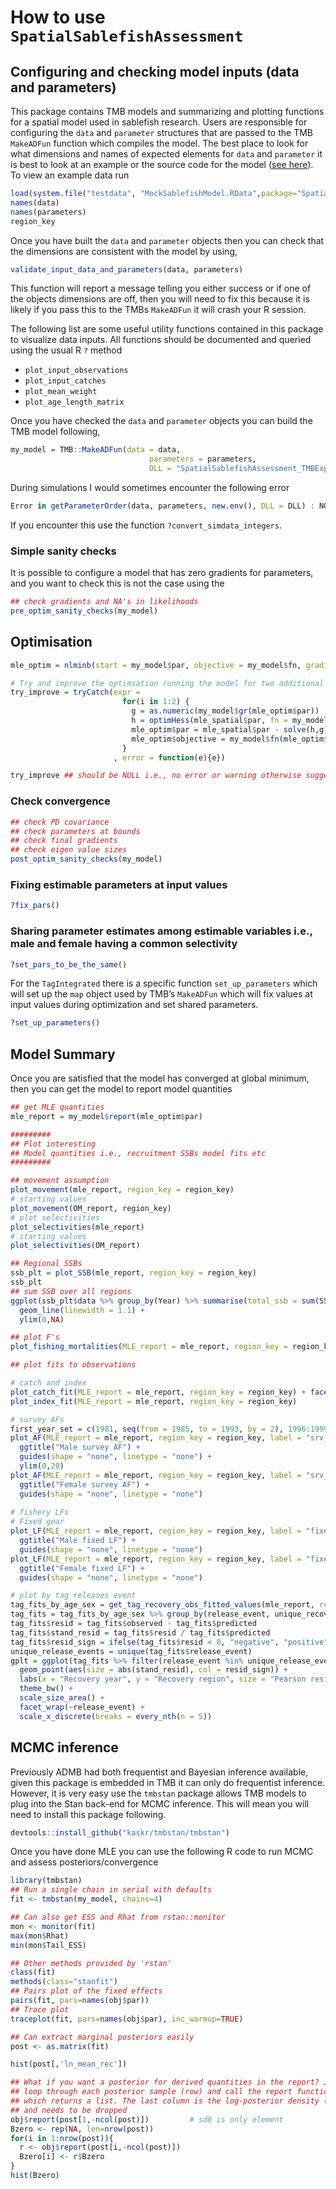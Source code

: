 # How to use `SpatialSablefishAssessment` {-}


## Configuring and checking model inputs (data and parameters) {-}
This package contains TMB models and summarizing and plotting functions for a spatial model used in sablefish research. Users are responsible for configuring the `data` and `parameter` structures that are passed to the TMB `MakeADFun` function which compiles the model. The best place to look for what dimensions and names of expected elements for `data` and `parameter` it is best to look at an example or the source code for the model ([see here](https://github.com/Craig44/SpatialSablefishAssessment/blob/master/src/TMB/TagIntegrated.hpp)). To view an example data run


```r
load(system.file("testdata", "MockSablefishModel.RData",package="SpatialSablefishAssessment"))
names(data)
names(parameters)
region_key
```


Once you have built the `data` and `parameter` objects then you can check that the dimensions are consistent with the model by using,

```r
validate_input_data_and_parameters(data, parameters)
```

This function will report a message telling you either success or if one of the objects dimensions are off, then you will need to fix this because it is likely if you pass this to the TMBs `MakeADFun` it will crash your R session.


The following list are some useful utility functions contained in this package to visualize data inputs. All functions should be documented and queried using the usual R `?` method

- `plot_input_observations`
- `plot_input_catches`
- `plot_mean_weight`
- `plot_age_length_matrix`


Once you have checked the `data` and `parameter` objects you can build the TMB model following,

```r
my_model = TMB::MakeADFun(data = data,
                               parameters = parameters,
                               DLL = "SpatialSablefishAssessment_TMBExports", silent  = T)
```

During simulations I would sometimes encounter the following error

```r
Error in getParameterOrder(data, parameters, new.env(), DLL = DLL) : NOT A VECTOR!`.
```

If you encounter this use the function `?convert_simdata_integers`.

### Simple sanity checks {-}
It is possible to configure a model that has zero gradients for parameters, and you want to check this is not the case using the 
```r
## check gradients and NA's in likelihoods
pre_optim_sanity_checks(my_model)  
```

## Optimisation {-}

```r
mle_optim = nlminb(start = my_model$par, objective = my_model$fn, gradient  = my_model$gr, control = list(iter.max = 10000, eval.max = 10000))

# Try and improve the optimsation running the model for two additional Newton Raphson iterations
try_improve = tryCatch(expr =
                         for(i in 1:2) {
                           g = as.numeric(my_model$gr(mle_optim$par))
                           h = optimHess(mle_spatial$par, fn = my_model$fn, gr = my_model$gr)
                           mle_optim$par = mle_spatial$par - solve(h,g)
                           mle_optim$objective = my_model$fn(mle_optim$par)
                         }
                       , error = function(e){e})

try_improve ## should be NULL i.e., no error or warning otherwise suggests non-PD hessian matrix
```

### Check convergence {-}

```r
## check PD covariance
## check parameters at bounds
## check final gradients
## check eigen value sizes
post_optim_sanity_checks(my_model)  
```


### Fixing estimable parameters at input values {-}
```r
?fix_pars()
```

### Sharing parameter estimates among estimable variables i.e., male and female having a common selectivity {-}
```r
?set_pars_to_be_the_same()
```

For the `TagIntegrated` there is a specific function `set_up_parameters` which will set up the `map` object used by TMB's `MakeADFun` which will fix values at input values during optimization and set shared parameters.
```r
?set_up_parameters()
```

## Model Summary {-}
Once you are satisfied that the model has converged at global minimum, then you can get the model to report model quantities

```r
## get MLE quantities
mle_report = my_model$report(mle_optim$par)

#########
## Plot interesting
## Model quantities i.e., recruitment SSBs model fits etc
#########

## movement assumption
plot_movement(mle_report, region_key = region_key)
# starting values
plot_movement(OM_report, region_key)
# plot selectivities
plot_selectivities(mle_report)
# starting values
plot_selectivities(OM_report)

## Regional SSBs
ssb_plt = plot_SSB(mle_report, region_key = region_key)
ssb_plt
## sum SSB over all regions
ggplot(ssb_plt$data %>% group_by(Year) %>% summarise(total_ssb = sum(SSB)), aes(x = Year, y = total_ssb)) +
  geom_line(linewidth = 1.1) +
  ylim(0,NA)

## plot F's
plot_fishing_mortalities(MLE_report = mle_report, region_key = region_key)

## plot fits to observations

# catch and index
plot_catch_fit(MLE_report = mle_report, region_key = region_key) + facet_wrap(label~Region, ncol = n_regions) + ylab("Catch (mt)")
plot_index_fit(MLE_report = mle_report, region_key = region_key)

# survey AFs
first_year_set = c(1981, seq(from = 1985, to = 1993, by = 2), 1996:1999)
plot_AF(MLE_report = mle_report, region_key = region_key, label = "srv_dom_ll", subset_years = first_year_set, sex = "male") +
  ggtitle("Male survey AF") +
  guides(shape = "none", linetype = "none") +
  ylim(0,20)
plot_AF(MLE_report = mle_report, region_key = region_key, label = "srv_dom_ll", subset_years = first_year_set, sex = "female") +
  ggtitle("Female survey AF") +
  guides(shape = "none", linetype = "none")
  
# fishery LFs
# Fixed gear
plot_LF(MLE_report = mle_report, region_key = region_key, label = "fixed", subset_years = 1991:1999, sex = "male") +
  ggtitle("Male fixed LF") +
  guides(shape = "none", linetype = "none")
plot_LF(MLE_report = mle_report, region_key = region_key, label = "fixed", subset_years = 1991:1999, sex = "female") +
  ggtitle("Female fixed LF") +
  guides(shape = "none", linetype = "none")

# plot by tag releases event
tag_fits_by_age_sex = get_tag_recovery_obs_fitted_values(mle_report, region_key = region_key)
tag_fits = tag_fits_by_age_sex %>% group_by(release_event, unique_recovery_id) %>% summarise(observed = sum(observed), predicted = sum(predicted), recovery_year = unique(recovery_year), recovery_region = unique(recovery_region), release_region = unique(release_region), release_year = unique(release_year))
tag_fits$resid = tag_fits$observed - tag_fits$predicted
tag_fits$stand_resid = tag_fits$resid / tag_fits$predicted
tag_fits$resid_sign = ifelse(tag_fits$resid < 0, "negative", "positive")
unique_release_events = unique(tag_fits$release_event)
gplt = ggplot(tag_fits %>% filter(release_event %in% unique_release_events[1:16]), aes(x = recovery_year, y = recovery_region)) +
  geom_point(aes(size = abs(stand_resid), col = resid_sign)) +
  labs(x = "Recovery year", y = "Recovery region", size = "Pearson residuals") +
  theme_bw() +
  scale_size_area() +
  facet_wrap(~release_event) +
  scale_x_discrete(breaks = every_nth(n = 5))

```


## MCMC inference {-}

Previously ADMB had both frequentist and Bayesian inference available, given this package is embedded in TMB it can only do frequentist inference. However, it is very easy use the `tmbstan` package allows TMB models to plug into the Stan back-end for MCMC inference. This will mean you will need to install this package following.

```r
devtools::install_github("kaskr/tmbstan/tmbstan")
```

Once you have done MLE you can use the following R code to run MCMC and assess posteriors/convergence

```r
library(tmbstan)
## Run a single chain in serial with defaults
fit <- tmbstan(my_model, chains=4)

## Can also get ESS and Rhat from rstan::monitor
mon <- monitor(fit)
max(mon$Rhat)
min(mon$Tail_ESS)

## Other methods provided by 'rstan'
class(fit)
methods(class="stanfit")
## Pairs plot of the fixed effects
pairs(fit, pars=names(obj$par))
## Trace plot
traceplot(fit, pars=names(obj$par), inc_warmup=TRUE)

## Can extract marginal posteriors easily
post <- as.matrix(fit)

hist(post[,'ln_mean_rec'])

## What if you want a posterior for derived quantities in the report? Just
## loop through each posterior sample (row) and call the report function
## which returns a list. The last column is the log-posterior density (lp__)
## and needs to be dropped
obj$report(post[1,-ncol(post)])         # sd0 is only element
Bzero <- rep(NA, len=nrow(post))
for(i in 1:nrow(post)){
  r <- obj$report(post[i,-ncol(post)])
  Bzero[i] <- r$Bzero
}
hist(Bzero)
```

